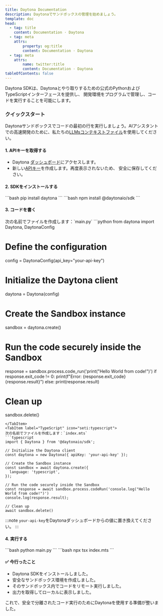 ```yaml
---
title: Daytona Documentation
description: Daytonaでサンドボックスの管理を始めましょう。
template: doc
head:
  - tag: title
    content: Documentation · Daytona
  - tag: meta
    attrs:
        property: og:title
        content: Documentation · Daytona
  - tag: meta
    attrs:
        name: twitter:title
        content: Documentation · Daytona
tableOfContents: false
---
```



Daytona SDKは、Daytonaとやり取りするための公式のPythonおよびTypeScriptインターフェースを提供し、
開発環境をプログラムで管理し、コードを実行することを可能にします。

### クイックスタート

Daytonaサンドボックスでコードの最初の行を実行しましょう。AIアシスタントでの高速開発のために、私たちの[LLMsコンテキストファイル](/docs/ja/getting-started#additional-examples)を使用してください。

#### 1. APIキーを取得する

- Daytona [ダッシュボード](https://app.daytona.io/dashboard)にアクセスします。
- 新しい[APIキー](https://app.daytona.io/dashboard/keys)を作成します。再度表示されないため、
安全に保存してください。

#### 2. SDKをインストールする

<Tabs syncKey="language">
  <TabItem label="Python" icon="seti:python">
  ```bash
  pip install daytona
  ```
  </TabItem>
  <TabItem label="TypeScript" icon="seti:typescript">
  ```bash
  npm install @daytonaio/sdk
  ```
  </TabItem>
</Tabs>

#### 3. コードを書く

<Tabs syncKey="language">
  <TabItem label="Python" icon="seti:python">
  次の名前でファイルを作成します：`main.py`
  ```python
  from daytona import Daytona, DaytonaConfig

# Define the configuration

  config = DaytonaConfig(api_key="your-api-key")

# Initialize the Daytona client

  daytona = Daytona(config)

# Create the Sandbox instance

  sandbox = daytona.create()

# Run the code securely inside the Sandbox

  response = sandbox.process.code_run('print("Hello World from code!")')
  if response.exit_code != 0:
    print(f"Error: {response.exit_code} {response.result}")
  else:
      print(response.result)
  
# Clean up

  sandbox.delete()

  ```
  </TabItem>
  <TabItem label="TypeScript" icon="seti:typescript">
  次の名前でファイルを作成します：`index.mts`
  ```typescript
  import { Daytona } from '@daytonaio/sdk';

  // Initialize the Daytona client
  const daytona = new Daytona({ apiKey: 'your-api-key' });

  // Create the Sandbox instance
  const sandbox = await daytona.create({
    language: 'typescript',
  });

  // Run the code securely inside the Sandbox
  const response = await sandbox.process.codeRun('console.log("Hello World from code!")')
  console.log(response.result);

  // Clean up
  await sandbox.delete()
  ```

  </TabItem>
</Tabs>

:::note
`your-api-key`をDaytonaダッシュボードからの値に置き換えてください。
:::

#### 4. 実行する

<Tabs syncKey="language">
  <TabItem label="Python" icon="seti:python">
  ```bash
  python main.py
  ```
  </TabItem>
  <TabItem label="TypeScript" icon="seti:typescript">
  ```bash
  npx tsx index.mts
  ```
  </TabItem>
</Tabs>

#### ✅ 今行ったこと

- Daytona SDKをインストールしました。
- 安全なサンドボックス環境を作成しました。
- そのサンドボックス内でコードをリモート実行しました。
- 出力を取得してローカルに表示しました。

これで、安全で分離されたコード実行のためにDaytonaを使用する準備が整いました。

<ExploreMore />
